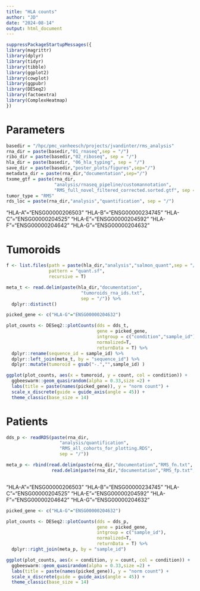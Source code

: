 ```yaml
---
title: "HLA counts"
author: "JD"
date: "2024-08-14"
output: html_document
---
```


```r
suppressPackageStartupMessages({
library(magrittr)
library(dplyr)
library(tidyr)
library(tibble)
library(ggplot2)
library(cowplot)
library(ggpubr)
library(DESeq2)
library(factoextra)
library(ComplexHeatmap)
})
```

# Parameters

```r

basedir = "/hpc/pmc_vanheesch/projects/jvandinter/rms_analysis"
rna_dir = paste(basedir,"01_rnaseq",sep = "/")
ribo_dir = paste(basedir,"02_riboseq", sep = "/")
hla_dir = paste(basedir, "06_hla_typing", sep = "/")
save_dir = paste(basedir,"poster_plots/figures",sep="/")
metadata_dir = paste(rna_dir,"documentation",sep="/")
txome_gtf = paste(rna_dir,
                  "analysis/rnaseq_pipeline/customannotation",
                  "RMS_full_novel_filtered_corrected.sorted.gtf", sep = "/")
tumor_type = "RMS"
rds_loc = paste(rna_dir,"analysis","quantification", sep = "/")

```

"HLA-A"="ENSG00000206503"
"HLA-B"="ENSG00000234745"
"HLA-C"="ENSG00000204525"
"HLA-E"="ENSG00000204592"
"HLA-F"="ENSG00000204642"
"HLA-G"="ENSG00000204632"

# Tumoroids

```r

f <- list.files(path = paste(hla_dir,"analysis","salmon_quant",sep = "/"),
                pattern = "quant.sf",
                recursive = T)

meta_t <- read.delim(paste(hla_dir,"documentation",
                            "tumoroids_rna_ids.txt",
                            sep = "/")) %>%
  dplyr::distinct()

```

```r

picked_gene <- c("HLA-G"="ENSG00000204632")

plot_counts <- DESeq2::plotCounts(dds = dds_t,
                                  gene = picked_gene,
                                  intgroup = c("condition","sample_id"),
                                  normalized=T,
                                  returnData = T) %>%
  dplyr::rename(sequence_id = sample_id) %>%
  dplyr::left_join(meta_t, by = "sequence_id") %>%
  dplyr::mutate(tumoroid = gsub("-.","",sample_id) )

ggplot(plot_counts, aes(x = tumoroid, y = count, col = condition)) +
  ggbeeswarm::geom_quasirandom(alpha = 0.33,size =2) +
  labs(title = paste(names(picked_gene)), y = "norm count") +
  scale_x_discrete(guide = guide_axis(angle = 45)) +
  theme_classic(base_size = 14)

```

# Patients

```r

dds_p <- readRDS(paste(rna_dir,
                    "analysis/quantification",
                    "RMS_all_cohorts_for_plotting.RDS",
                    sep = "/"))

meta_p <- rbind(read.delim(paste(rna_dir,"documentation","RMS_fn.txt", sep = "/"), sep = ";"),
                 read.delim(paste(rna_dir,"documentation","RMS_fp.txt", sep = "/"), sep = ";"))



```

"HLA-A"="ENSG00000206503"
"HLA-B"="ENSG00000234745"
"HLA-C"="ENSG00000204525"
"HLA-E"="ENSG00000204592"
"HLA-F"="ENSG00000204642"
"HLA-G"="ENSG00000204632"

```r

picked_gene <- c("HLA-G"="ENSG00000204632")

plot_counts <- DESeq2::plotCounts(dds = dds_p,
                                  gene = picked_gene,
                                  intgroup = c("sample_id"),
                                  normalized=T,
                                  returnData = T) %>%
  dplyr::right_join(meta_p, by = "sample_id")

ggplot(plot_counts, aes(x = condition, y = count, col = condition)) +
  ggbeeswarm::geom_quasirandom(alpha = 0.33,size =2) +
  labs(title = paste(names(picked_gene)), y = "norm count") +
  scale_x_discrete(guide = guide_axis(angle = 45)) +
  theme_classic(base_size = 14)

```